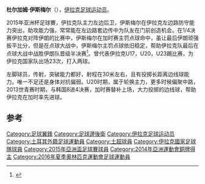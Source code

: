 {{multiple issues|
{{copyedit|time=2015-01-29T16:37:31+00:00}}
{{copypaste|time=2015-01-29T16:37:31+00:00}}
{{expand|time=2015-01-29T16:37:31+00:00}}
{{refimprove|time=2016-11-29T01:32:31+00:00}}
}}

{{Infobox football biography
| name = Dhurgham Ismail <br> ضرغام إسماعيل
| fullname = Dhurgham Ismail Dawoud Al-Quraishi
| image = ضرغام اسماعيل.jpg
| caption = Ismail playing for [[Iraq_national_football_team|Iraq]] in 2015.
| birth_date = {{Birth date and age|1994|05|23|df=y}}
| birth_place = [[Amarah|Amarah]], [[Maysan|Maysan]], [[Iraq|Iraq]]
| height = {{height|m=1.78}}
| position = [[Defender_(association_football)#Full-back|Left back]], [[Winger_(sports)|left winger]]
| currentclub = [[Al_Shorta_SC|Al Shorta]]
| clubnumber = 11
| youthclubs1 = [[Naft_Maysan|Naft Maysan]]
| youthyears1 = 2009–2010
| clubs1 = [[Al_Shorta_SC|Al Shorta]]
| clubs2 = [[Çaykur_Rizespor|Çaykur Rizespor]]
| clubs3 = [[Al_Shorta_SC|Al Shorta]]
| years1 = 2010–2015 
| years2 = 2015–2018
| years3 = 2018–
| caps1 = 104 
| caps2 = 52
| goals1 = 21
| goals2 = 1
| nationalteam1 = [[Iraq_national_under-17_football_team|Iraq U17]] 
| nationalteam2 = [[Iraq_national_under-20_football_team|Iraq U20]] 
| nationalyears1 = 2009–2010 
| nationalyears2 = 2011–2013 
| nationalcaps1 = 8 
| nationalcaps2 = 10 
| nationalgoals1 = 1
| nationalgoals2 = 4
| nationalyears3 = 2011–2016
| nationalteam3 = [[Iraq_national_under-23_football_team|Iraq U23]] 
| nationalcaps3 = 12 
| nationalgoals3 = 1
| nationalyears4 = 2013– 
| nationalteam4 = [[Iraq_national_football_team|Iraq]] 
| nationalcaps4 = 53
| nationalgoals4 = 3
| club-update = 28 May 2017
| nationalteam-update = 5 December 2019
| medaltemplates ={{MedalCountry | {{IRQ}} }}
{{MedalSport  | Men's [[Association_football|football]]}}
{{MedalCompetition | [[Asian_Games|Asian Games]]}}
{{MedalBronze  | [[2014_Asian_Games|2014 Incheon]] | [[Football_at_the_2014_Asian_Games|Team]]}}
{{MedalCompetition|[[AFC_U-22_Championship|AFC U-22 Championship]]}}
{{Medal|Winner|[[2013_AFC_U-22_Championship|2013 AFC U-22 Championship]]|[[Iraq_under-23_national_football_team|Team]]}}
{{MedalCompetition|[[Arabian_Gulf_Cup|Arabian Gulf Cup]]}}
{{Medal|RU|[[2013_Gulf_Cup_of_Nations|2013 Gulf Cup of Nations]]|[[Iraq_national_football_team|Team]]}}
}}

'''杜尔加姆·伊斯梅尔'''（{{bd|1994年|5月23日||}}），[[伊拉克|伊拉克]][[足球运动员|足球运动员]]。

2015年亚洲杯足球賽，伊拉克队主力左边后卫，伊斯梅尔在伊拉克左边路防守能力突出，助攻能力强，常常能在左边路套边传中为队友在门前创造机会。在1/4决赛伊拉克对阵伊朗的比赛中，伊斯梅尔在加时赛主罚点球命中，虽让最后伊朗顽强扳平比分，但是在点球大战中，伊斯梅尔主罚点球依旧稳定，帮助伊拉克队最后在点球大战中战胜伊朗队晋级半决赛<ref>{{cite news|url=http://www.abc.net.au/news/2015-01-23/iran-iraq-asian-cup-classic-on-penalties/6043816|title=Asian Cup 2015: Iraq claims incredible shootout win over rival Iran to reach semi-finals|date=2015-01-23|agency=Australian Broadcasting Corporation|accessdate=2016-11-29|archive-date=2020-11-01|archive-url=https://web.archive.org/web/20201101001744/https://www.abc.net.au/news/2015-01-23/iran-iraq-asian-cup-classic-on-penalties/6043816|dead-url=no}}</ref>。曾代表伊拉克U17，U20，U23踢比赛，为伊拉克国家队出场23次，打入两球。
    
左脚球员，传射，突破能力都好，射程在30米左右，且有投掷长距离边线球能力。唯一不足还是身体对抗偏弱。U20时期，属于轮换主力，更多时候偏聚中路，2013世青赛时期，与韩国8进4决赛，加时赛替补上场，大力投掷的边线球，帮助伊拉克在加时率先进球。

==参考==
{{reflist}}

{{DEFAULTSORT:Ismail, Dhurgham}}
[[Category:足球翼鋒|Category:足球翼鋒]]
[[Category:足球邊後衛|Category:足球邊後衛]]
[[Category:伊拉克足球运动员|Category:伊拉克足球运动员]]
[[Category:土耳其外籍足球運動員|Category:土耳其外籍足球運動員]]
[[Category:土超球員|Category:土超球員]]
[[Category:伊拉克國家足球隊球員|Category:伊拉克國家足球隊球員]]
[[Category:2015年亞洲盃足球賽球員|Category:2015年亞洲盃足球賽球員]]
[[Category:2014年亞洲運動會銅牌得主|Category:2014年亞洲運動會銅牌得主]]
[[Category:2016年夏季奧林匹克運動會足球運動員|Category:2016年夏季奧林匹克運動會足球運動員]]